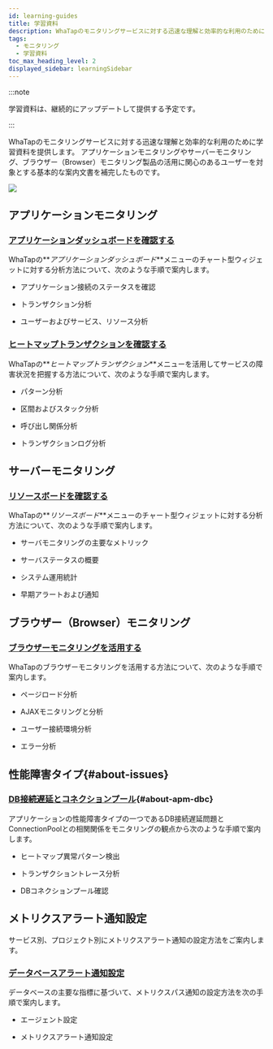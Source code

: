 ```yaml
---
id: learning-guides
title: 学習資料
description: WhaTapのモニタリングサービスに対する迅速な理解と効率的な利用のために学習資料を提供します。
tags:
  - モニタリング
  - 学習資料
toc_max_heading_level: 2
displayed_sidebar: learningSidebar
---
```


:::note

学習資料は、継続的にアップデートして提供する予定です。

:::

WhaTapのモニタリングサービスに対する迅速な理解と効率的な利用のために学習資料を提供します。 アプリケーションモニタリングやサーバーモニタリング、ブラウザー（Browser）モニタリング製品の活用に関心のあるユーザーを対象とする基本的な案内文書を補完したものです。 

![](/img/learning-cover.png)

## アプリケーションモニタリング

### [アプリケーションダッシュボードを確認する](best-practice-guides/about-apm-dashboard)

WhaTapの**_アプリケーションダッシュボード_**メニューのチャート型ウィジェットに対する分析方法について、次のような手順で案内します。

-   アプリケーション接続のステータスを確認

-   トランザクション分析

-   ユーザーおよびサービス、リソース分析

### [ヒートマップトランザクションを確認する](best-practice-guides/about-apm-hitmap-class)

WhaTapの**_ヒートマップトランザクション_**メニューを活用してサービスの障害状況を把握する方法について、次のような手順で案内します。

-   パターン分析

-   区間およびスタック分析

-   呼び出し関係分析

-   トランザクションログ分析

## サーバーモニタリング

### [リソースボードを確認する](best-practice-guides/about-server-dashboard)

WhaTapの**_リソースボード_**メニューのチャート型ウィジェットに対する分析方法について、次のような手順で案内します。

-   サーバモニタリングの主要なメトリック

-   サーバステータスの概要

-   システム運用統計

-   早期アラートおよび通知

## ブラウザー（Browser）モニタリング

### [ブラウザーモニタリングを活用する](best-practice-guides/using-browser-monitoring)

WhaTapのブラウザーモニタリングを活用する方法について、次のような手順で案内します。

-   ページロード分析

-   AJAXモニタリングと分析

-   ユーザー接続環境分析

-   エラー分析

## 性能障害タイプ{#about-issues}

### [DB接続遅延とコネクションプール](best-practice-guides/about-apm-dbc){#about-apm-dbc}

アプリケーションの性能障害タイプの一つであるDB接続遅延問題とConnectionPoolとの相関関係をモニタリングの観点から次のような手順で案内します。

-   ヒートマップ異常パターン検出

-   トランザクショントレース分析

-   DBコネクションプール確認

## メトリクスアラート通知設定

サービス別、プロジェクト別にメトリクスアラート通知の設定方法をご案内します。

### [データベースアラート通知設定](best-practice-guides/set-db-metric-warning-notice)

データベースの主要な指標に基づいて、メトリクスパス通知の設定方法を次の手順で案内します。

-   エージェント設定

-   メトリクスアラート通知設定

